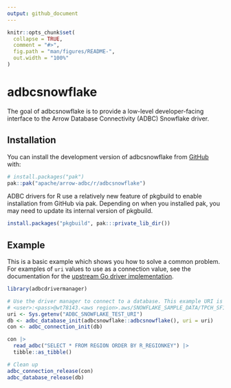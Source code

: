 ```yaml
---
output: github_document
---
```


<!---
  Licensed to the Apache Software Foundation (ASF) under one
  or more contributor license agreements.  See the NOTICE file
  distributed with this work for additional information
  regarding copyright ownership.  The ASF licenses this file
  to you under the Apache License, Version 2.0 (the
  "License"); you may not use this file except in compliance
  with the License.  You may obtain a copy of the License at
    http://www.apache.org/licenses/LICENSE-2.0
  Unless required by applicable law or agreed to in writing,
  software distributed under the License is distributed on an
  "AS IS" BASIS, WITHOUT WARRANTIES OR CONDITIONS OF ANY
  KIND, either express or implied.  See the License for the
  specific language governing permissions and limitations
  under the License.
-->

<!-- README.md is generated from README.Rmd. Please edit that file -->

```r
knitr::opts_chunk$set(
  collapse = TRUE,
  comment = "#>",
  fig.path = "man/figures/README-",
  out.width = "100%"
)
```

# adbcsnowflake

<!-- badges: start -->
<!-- badges: end -->

The goal of adbcsnowflake is to provide a low-level developer-facing interface
to the Arrow Database Connectivity (ADBC) Snowflake driver.

## Installation

You can install the development version of adbcsnowflake from [GitHub](https://github.com/) with:

``` r
# install.packages("pak")
pak::pak("apache/arrow-adbc/r/adbcsnowflake")
```

ADBC drivers for R use a relatively new feature of pkgbuild to enable installation from GitHub via pak. Depending on when you installed pak, you may need to update its internal version of pkgbuild.

``` r
install.packages("pkgbuild", pak:::private_lib_dir())
```

## Example

This is a basic example which shows you how to solve a common problem. For examples
of `uri` values to use as a connection value, see the documentation for the
[upstream Go driver implementation](https://github.com/apache/arrow-adbc/blob/main/docs/source/driver/go/snowflake.rst#uri-format).

```r
library(adbcdrivermanager)

# Use the driver manager to connect to a database. This example URI is
# <user>:<pass>@wt78143.<aws region>.aws/SNOWFLAKE_SAMPLE_DATA/TPCH_SF1?role=ACCOUNTADMIN
uri <- Sys.getenv("ADBC_SNOWFLAKE_TEST_URI")
db <- adbc_database_init(adbcsnowflake::adbcsnowflake(), uri = uri)
con <- adbc_connection_init(db)

con |>
  read_adbc("SELECT * FROM REGION ORDER BY R_REGIONKEY") |>
  tibble::as_tibble()
```

```r
# Clean up
adbc_connection_release(con)
adbc_database_release(db)
```
